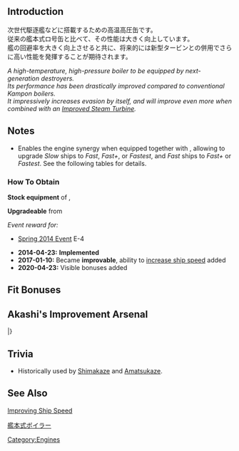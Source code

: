 {{EquipmentInfo|87}}

==Introduction==
次世代駆逐艦などに搭載するための高温高圧缶です。<br>
従来の艦本式ロ号缶と比べて、その性能は大きく向上しています。<br>
艦の回避率を大きく向上させると共に、将来的には新型タービンとの併用でさらに高い性能を発揮することが期待されます。

''A high-temperature, high-pressure boiler to be equipped by next-generation destroyers.''<br>
''Its performance has been drastically improved compared to conventional Kampon boilers.''<br>
''It impressively increases evasion by itself, and will improve even more when combined with an [[Improved Steam Turbine]].''

==Notes==
*Enables the engine synergy when equipped together with {{Equipment/Link|Improved Kanhon Type Turbine}}, allowing to upgrade ''Slow'' ships to ''Fast'', ''Fast+'', or ''Fastest'', and ''Fast'' ships to ''Fast+'' or ''Fastest''. See the following tables for details.
{{:Partials/Speed system|collapsed=true}}
<div class="mw-collapsible"><h3>How To Obtain</h3>
<div class="mw-collapsible-content">
'''Stock equipment''' of {{Ship/Link|Amatsukaze Kai}}, {{Ship/Link|Musashi Kai Ni}}

'''Upgradeable''' from {{Equipment/Link|Enhanced Kanhon Type Boiler}}

''Event reward for:''
* [[Spring 2014 Event]] E-4

</div></div>


<div class="mw-collapsible><h3>Updates History</h3>
<div class="mw-collapsible-content>
* '''2014-04-23:''' '''Implemented'''
* '''2017-01-10:''' Became '''improvable''', ability to [[Improving Ship Speed|increase ship speed]] added
* '''2020-04-23:''' Visible bonuses added
</div></div>

==Fit Bonuses==
{{:New Model High Temperature High Pressure Boiler/Bonuses}}

==Akashi's Improvement Arsenal==
{{AkashiWorkshop}}
{{AkashiWorkshopLine
|Name={{PAGENAME}}
|ItemType=Turbine
|Fuel=300
|Ammo=0
|Steel=750
|Baux=100
|Mats0-5=15/30
|Mats6-9=16/32
|Mats10=-
|Screws0-5=8/10
|Screws6-9=9/12
|Screws10=-
|EquipConsume0-5=2x{{Turbine|Improved Steam Turbine}}
|EquipConsume6-9=2x{{Turbine|Enhanced Steam Boiler}}
|EquipConsume10=-
|Mon=&nbsp;<br>S
|Tue=A<br>S
|Wed=A<br>&nbsp;
|Thu=A<br>&nbsp;
|Fri=&nbsp;<br>S
|2ndShip=[[Amatsukaze#First Upgrade|Amatsukaze&nbsp;Kai]]<br>[[Shimakaze#First Upgrade|Shimakaze Kai]]
}}
|}

==Trivia==
*Historically used by [[Shimakaze]] and [[Amatsukaze]].

==See Also==
[[Improving Ship Speed]]

[[wikipedia:ja:艦本式ボイラー|艦本式ボイラー]]
{{Equipmentlist}}
[[Category:Engines]]
